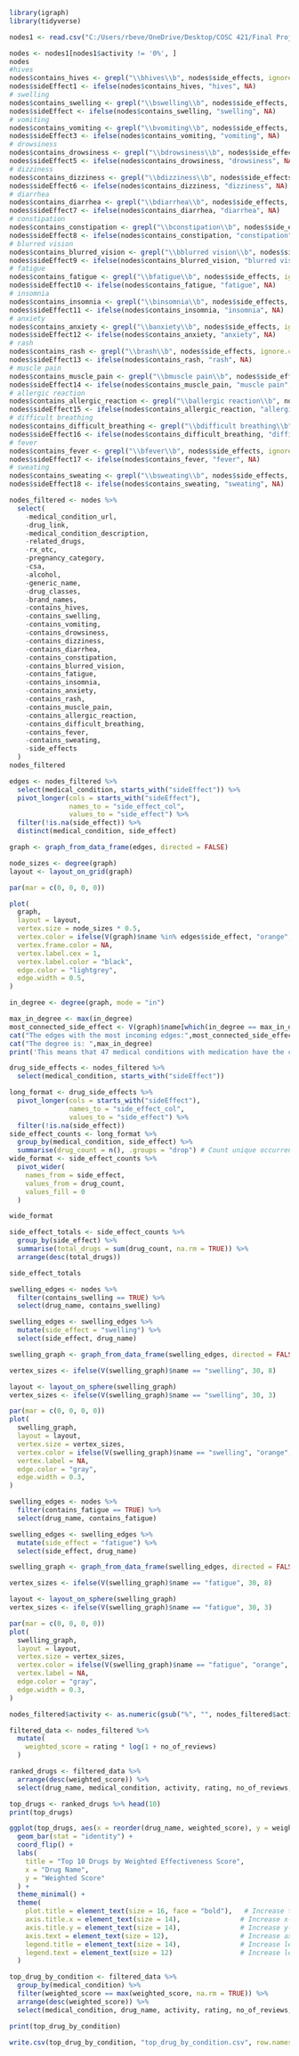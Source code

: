 ```{r}
library(igraph)
library(tidyverse)
```

```{r}
nodes1 <- read.csv("C:/Users/rbeve/OneDrive/Desktop/COSC 421/Final Project/drugs_side_effects_drugs_com.csv", header = TRUE)

nodes <- nodes1[nodes1$activity != '0%', ]
nodes
#hives
nodes$contains_hives <- grepl("\\bhives\\b", nodes$side_effects, ignore.case = TRUE)
nodes$sideEffect1 <- ifelse(nodes$contains_hives, "hives", NA)
# swelling
nodes$contains_swelling <- grepl("\\bswelling\\b", nodes$side_effects, ignore.case = TRUE)
nodes$sideEffect <- ifelse(nodes$contains_swelling, "swelling", NA)
# vomiting
nodes$contains_vomiting <- grepl("\\bvomiting\\b", nodes$side_effects, ignore.case = TRUE)
nodes$sideEffect3 <- ifelse(nodes$contains_vomiting, "vomiting", NA)
# drowsiness
nodes$contains_drowsiness <- grepl("\\bdrowsiness\\b", nodes$side_effects, ignore.case = TRUE)
nodes$sideEffect5 <- ifelse(nodes$contains_drowsiness, "drowsiness", NA)
# dizziness
nodes$contains_dizziness <- grepl("\\bdizziness\\b", nodes$side_effects, ignore.case = TRUE)
nodes$sideEffect6 <- ifelse(nodes$contains_dizziness, "dizziness", NA)
# diarrhea
nodes$contains_diarrhea <- grepl("\\bdiarrhea\\b", nodes$side_effects, ignore.case = TRUE)
nodes$sideEffect7 <- ifelse(nodes$contains_diarrhea, "diarrhea", NA)
# constipation
nodes$contains_constipation <- grepl("\\bconstipation\\b", nodes$side_effects, ignore.case = TRUE)
nodes$sideEffect8 <- ifelse(nodes$contains_constipation, "constipation", NA)
# blurred vision
nodes$contains_blurred_vision <- grepl("\\bblurred vision\\b", nodes$side_effects, ignore.case = TRUE)
nodes$sideEffect9 <- ifelse(nodes$contains_blurred_vision, "blurred vision", NA)
# fatigue
nodes$contains_fatigue <- grepl("\\bfatigue\\b", nodes$side_effects, ignore.case = TRUE)
nodes$sideEffect10 <- ifelse(nodes$contains_fatigue, "fatigue", NA)
# insomnia
nodes$contains_insomnia <- grepl("\\binsomnia\\b", nodes$side_effects, ignore.case = TRUE)
nodes$sideEffect11 <- ifelse(nodes$contains_insomnia, "insomnia", NA)
# anxiety
nodes$contains_anxiety <- grepl("\\banxiety\\b", nodes$side_effects, ignore.case = TRUE)
nodes$sideEffect12 <- ifelse(nodes$contains_anxiety, "anxiety", NA)
# rash
nodes$contains_rash <- grepl("\\brash\\b", nodes$side_effects, ignore.case = TRUE)
nodes$sideEffect13 <- ifelse(nodes$contains_rash, "rash", NA)
# muscle pain
nodes$contains_muscle_pain <- grepl("\\bmuscle pain\\b", nodes$side_effects, ignore.case = TRUE)
nodes$sideEffect14 <- ifelse(nodes$contains_muscle_pain, "muscle pain", NA)
# allergic reaction
nodes$contains_allergic_reaction <- grepl("\\ballergic reaction\\b", nodes$side_effects, ignore.case = TRUE)
nodes$sideEffect15 <- ifelse(nodes$contains_allergic_reaction, "allergic reaction", NA)
# difficult breathing
nodes$contains_difficult_breathing <- grepl("\\bdifficult breathing\\b", nodes$side_effects, ignore.case = TRUE)
nodes$sideEffect16 <- ifelse(nodes$contains_difficult_breathing, "difficult breathing", NA)
# fever
nodes$contains_fever <- grepl("\\bfever\\b", nodes$side_effects, ignore.case = TRUE)
nodes$sideEffect17 <- ifelse(nodes$contains_fever, "fever", NA)
# sweating
nodes$contains_sweating <- grepl("\\bsweating\\b", nodes$side_effects, ignore.case = TRUE)
nodes$sideEffect18 <- ifelse(nodes$contains_sweating, "sweating", NA)
```

```{r}
nodes_filtered <- nodes %>%
  select(
    -medical_condition_url, 
    -drug_link, 
    -medical_condition_description, 
    -related_drugs, 
    -rx_otc, 
    -pregnancy_category, 
    -csa, 
    -alcohol, 
    -generic_name, 
    -drug_classes, 
    -brand_names,
    -contains_hives, 
    -contains_swelling, 
    -contains_vomiting,
    -contains_drowsiness,
    -contains_dizziness,
    -contains_diarrhea,
    -contains_constipation,
    -contains_blurred_vision,
    -contains_fatigue,
    -contains_insomnia,
    -contains_anxiety,
    -contains_rash,
    -contains_muscle_pain,
    -contains_allergic_reaction,
    -contains_difficult_breathing,
    -contains_fever,
    -contains_sweating, 
    -side_effects
  )
nodes_filtered
```

```{r}
edges <- nodes_filtered %>%
  select(medical_condition, starts_with("sideEffect")) %>% 
  pivot_longer(cols = starts_with("sideEffect"), 
               names_to = "side_effect_col", 
               values_to = "side_effect") %>%
  filter(!is.na(side_effect)) %>%
  distinct(medical_condition, side_effect) 

graph <- graph_from_data_frame(edges, directed = FALSE)

node_sizes <- degree(graph)
layout <- layout_on_grid(graph)

par(mar = c(0, 0, 0, 0))

plot(
  graph,
  layout = layout,     
  vertex.size = node_sizes * 0.5,       
  vertex.color = ifelse(V(graph)$name %in% edges$side_effect, "orange", "lightblue"),
  vertex.frame.color = NA,                
  vertex.label.cex = 1,                   
  vertex.label.color = "black",                 
  edge.color = "lightgrey",    
  edge.width = 0.5,           
)

```

```{r}
in_degree <- degree(graph, mode = "in")

max_in_degree <- max(in_degree)
most_connected_side_effect <- V(graph)$name[which(in_degree == max_in_degree)]
cat("The edges with the most incoming edges:",most_connected_side_effect,"\n") 
cat("The degree is: ",max_in_degree)
print('This means that 47 medical conditions with medication have the chance of giving you these side effects.')
```

```{r}
drug_side_effects <- nodes_filtered %>%
  select(medical_condition, starts_with("sideEffect"))

long_format <- drug_side_effects %>%
  pivot_longer(cols = starts_with("sideEffect"), 
               names_to = "side_effect_col", 
               values_to = "side_effect") %>%
  filter(!is.na(side_effect)) 
side_effect_counts <- long_format %>%
  group_by(medical_condition, side_effect) %>%
  summarise(drug_count = n(), .groups = "drop") # Count unique occurrences
wide_format <- side_effect_counts %>%
  pivot_wider(
    names_from = side_effect,  
    values_from = drug_count,  
    values_fill = 0            
  )

wide_format
```

```{r}
side_effect_totals <- side_effect_counts %>%
  group_by(side_effect) %>%
  summarise(total_drugs = sum(drug_count, na.rm = TRUE)) %>%
  arrange(desc(total_drugs))

side_effect_totals
```

```{r}
swelling_edges <- nodes %>%
  filter(contains_swelling == TRUE) %>%  
  select(drug_name, contains_swelling)    

swelling_edges <- swelling_edges %>%
  mutate(side_effect = "swelling") %>%
  select(side_effect, drug_name) 

swelling_graph <- graph_from_data_frame(swelling_edges, directed = FALSE)

vertex_sizes <- ifelse(V(swelling_graph)$name == "swelling", 30, 8)

layout <- layout_on_sphere(swelling_graph)
vertex_sizes <- ifelse(V(swelling_graph)$name == "swelling", 30, 3) 

par(mar = c(0, 0, 0, 0))
plot(
  swelling_graph,
  layout = layout,
  vertex.size = vertex_sizes,           
  vertex.color = ifelse(V(swelling_graph)$name == "swelling", "orange", "lightblue"),
  vertex.label = NA,                    
  edge.color = "gray",                 
  edge.width = 0.3,                     
)

```

```{r}
swelling_edges <- nodes %>%
  filter(contains_fatigue == TRUE) %>%  
  select(drug_name, contains_fatigue)      

swelling_edges <- swelling_edges %>%
  mutate(side_effect = "fatigue") %>%  
  select(side_effect, drug_name)            

swelling_graph <- graph_from_data_frame(swelling_edges, directed = FALSE)

vertex_sizes <- ifelse(V(swelling_graph)$name == "fatigue", 30, 8)

layout <- layout_on_sphere(swelling_graph)
vertex_sizes <- ifelse(V(swelling_graph)$name == "fatigue", 30, 3) 

par(mar = c(0, 0, 0, 0))
plot(
  swelling_graph,
  layout = layout,
  vertex.size = vertex_sizes,           
  vertex.color = ifelse(V(swelling_graph)$name == "fatigue", "orange", "lightblue"),
  vertex.label = NA,                    
  edge.color = "gray",                 
  edge.width = 0.3,                     
)
```

```{r}
nodes_filtered$activity <- as.numeric(gsub("%", "", nodes_filtered$activity))

filtered_data <- nodes_filtered %>%
  mutate(
    weighted_score = rating * log(1 + no_of_reviews)
  )

ranked_drugs <- filtered_data %>%
  arrange(desc(weighted_score)) %>%
  select(drug_name, medical_condition, activity, rating, no_of_reviews, weighted_score)

top_drugs <- ranked_drugs %>% head(10)
print(top_drugs)

ggplot(top_drugs, aes(x = reorder(drug_name, weighted_score), y = weighted_score, fill = medical_condition)) +
  geom_bar(stat = "identity") +
  coord_flip() +
  labs(
    title = "Top 10 Drugs by Weighted Effectiveness Score",
    x = "Drug Name",
    y = "Weighted Score"
  ) +
  theme_minimal() +
  theme(
    plot.title = element_text(size = 16, face = "bold"),   # Increase title size
    axis.title.x = element_text(size = 14),               # Increase x-axis label size
    axis.title.y = element_text(size = 14),               # Increase y-axis label size
    axis.text = element_text(size = 12),                  # Increase axis text size
    legend.title = element_text(size = 14),               # Increase legend title size
    legend.text = element_text(size = 12)                 # Increase legend text size
  )

```
```{r}
top_drug_by_condition <- filtered_data %>%
  group_by(medical_condition) %>%
  filter(weighted_score == max(weighted_score, na.rm = TRUE)) %>%
  arrange(desc(weighted_score)) %>%
  select(medical_condition, drug_name, activity, rating, no_of_reviews, weighted_score)

print(top_drug_by_condition)

write.csv(top_drug_by_condition, "top_drug_by_condition.csv", row.names = FALSE)
```